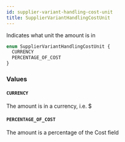 ```yaml
---
id: supplier-variant-handling-cost-unit
title: SupplierVariantHandlingCostUnit
---
```


Indicates what unit the amount is in

```graphql
enum SupplierVariantHandlingCostUnit {
  CURRENCY
  PERCENTAGE_OF_COST
}
```

### Values

#### `CURRENCY`

The amount is in a currency, i.e. $

#### `PERCENTAGE_OF_COST`

The amount is a percentage of the Cost field
